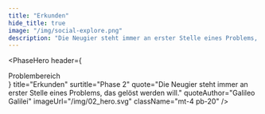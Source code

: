 ```yaml
---
title: "Erkunden"
hide_title: true
image: "/img/social-explore.png"
description: "Die Neugier steht immer an erster Stelle eines Problems, das gelöst werden will. -Galileo Galilei"
---
```



<PhaseHero
  header={
    <div className="border-b border-magenta-500 text-sm lg:text-base text-magenta-500 py-1 mb-5 lg:mb-8">
      Problembereich
    </div>
  }
  title="Erkunden"
  surtitle="Phase 2"
  quote="Die Neugier steht immer an erster Stelle eines Problems, das gelöst werden will."
  quoteAuthor="Galileo Galilei"
  imageUrl="/img/02_hero.svg"
  className="mt-4 pb-20"
/>
